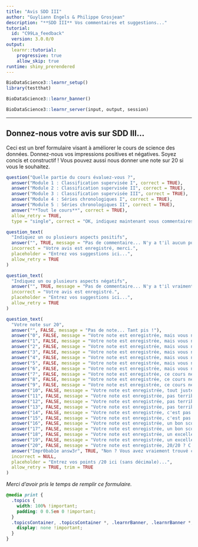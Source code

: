 ```yaml
---
title: "Avis SDD III"
author: "Guyliann Engels & Philippe Grosjean"
description: "**SDD III** Vos commentaires et suggestions..."
tutorial:
  id: "C99La_feedback"
  version: 3.0.0/0
output:
  learnr::tutorial:
    progressive: true
    allow_skip: true
runtime: shiny_prerendered
---
```


```r
BioDataScience3::learnr_setup()
library(testthat)
```

```r
BioDataScience3::learnr_banner()
```

```r
BioDataScience3::learnr_server(input, output, session)
```

------------------------------------------------------------------------

## Donnez-nous votre avis sur SDD III...

Ceci est un bref formulaire visant à améliorer le cours de science des données. Donnez-nous vos impressions positives et négatives. Soyez concis et constructif ! Vous pouvez aussi nous donner une note sur 20 si vous le souhaitez.

```r
question("Quelle partie du cours évaluez-vous ?",
  answer("Module 1 : Classification supervisée I", correct = TRUE),
  answer("Module 2 : Classification supervisée II", correct = TRUE),
  answer("Module 3 : Classification supervisée III", correct = TRUE),
  answer("Module 4 : Séries chronologiques I", correct = TRUE),
  answer("Module 5 : Séries chronologiques II", correct = TRUE),
  answer("**Tout le cours**", correct = TRUE),
  allow_retry = TRUE,
  type = "single", correct = "OK, indiquez maintenant vous commentaires relatifs à cette partie ci-dessous.")
```

```r
question_text(
  "Indiquez un ou plusieurs aspects positifs",
  answer("", TRUE, message = "Pas de commentaire... N'y a t'il aucun point positif dans le cours, vraiment ?"),
  incorrect = "Votre avis est enregistré, merci.",
  placeholder = "Entrez vos suggestions ici...",
  allow_retry = TRUE
)
```

```r
question_text(
  "Indiquez un ou plusieurs aspects négatifs",
  answer("", TRUE, message = "Pas de commentaire... N'y a t'il vraiment aucun aspect négatif dans le cours, nous en doutons !"),
  incorrect = "Votre avis est enregistré.",
  placeholder = "Entrez vos suggestions ici...",
  allow_retry = TRUE
)
```

```r
question_text(
  "Votre note sur 20",
  answer("", FALSE, message = "Pas de note... Tant pis !"),
  answer("0", FALSE, message = "Votre note est enregistrée, mais vous n'êtes pas très généreux !"),
  answer("1", FALSE, message = "Votre note est enregistrée, mais vous n'êtes pas très généreux !"),
  answer("2", FALSE, message = "Votre note est enregistrée, mais vous n'êtes pas très généreux !"),
  answer("3", FALSE, message = "Votre note est enregistrée, mais vous n'êtes pas très généreux !"),
  answer("4", FALSE, message = "Votre note est enregistrée, mais vous n'êtes pas très généreux !"),
  answer("5", FALSE, message = "Votre note est enregistrée, mais vous n'êtes pas très généreux !"),
  answer("6", FALSE, message = "Votre note est enregistrée, mais vous n'êtes pas très généreux !"),
  answer("7", FALSE, message = "Votre note est enregistrée, ce cours ne vous plait visiblement pas !"),
  answer("8", FALSE, message = "Votre note est enregistrée, ce cours ne vous plait visiblement pas !"),
  answer("9", FALSE, message = "Votre note est enregistrée, ce cours ne vous plait visiblement pas !"),
  answer("10", FALSE, message = "Votre note est enregistrée, tout juste la moyenne ? Quelle sévérité !"),
  answer("11", FALSE, message = "Votre note est enregistrée, pas terrible comme résultat."),
  answer("12", FALSE, message = "Votre note est enregistrée, pas terrible comme résultat."),
  answer("13", FALSE, message = "Votre note est enregistrée, pas terrible comme résultat."),
  answer("14", FALSE, message = "Votre note est enregistrée, c'est pas trop mal comme résultat."),
  answer("15", FALSE, message = "Votre note est enregistrée, c'est pas trop mal comme résultat."),
  answer("16", FALSE, message = "Votre note est enregistrée, un bon score, nous sommes contents."),
  answer("17", FALSE, message = "Votre note est enregistrée, un bon score, nous sommes contents."),
  answer("18", FALSE, message = "Votre note est enregistrée, un excellent score, merci : nous avons travaillé dur pour cela."),
  answer("19", FALSE, message = "Votre note est enregistrée, un excellent score, merci : nous avons travaillé dur pour cela."),
  answer("20", FALSE, message = "Votre note est enregistrée, 20/20 ? C'est très généreux !"),
  answer("Impr0bab1e answ3r", TRUE, "Non ? Vous avez vraiement trouvé ça tout seul ?"),
  incorrect = NULL,
  placeholder = "Entrez vos points /20 ici (sans décimale)...",
  allow_retry = TRUE, trim = TRUE
)
```

*Merci d'avoir pris le temps de remplir ce formulaire.*

```css
@media print {
  .topics {
    width: 100% !important;
    padding: 0 0.5em 0 !important;
  }
  .topicsContainer, .topicsContainer *, .learnrBanner, .learnrBanner *, .topicActions, .topicActions * {
    display: none !important;
  }
}
```
